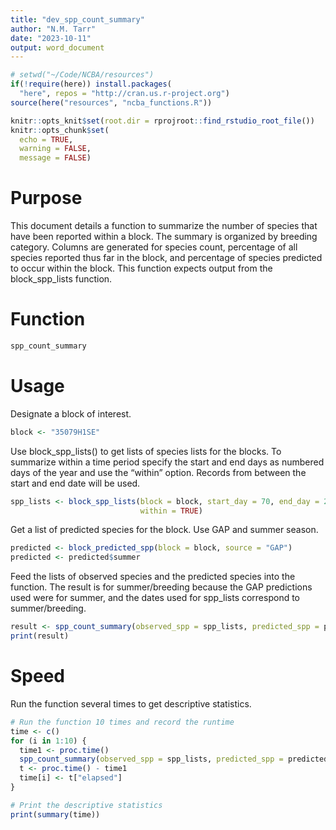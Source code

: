 ```yaml
---
title: "dev_spp_count_summary"
author: "N.M. Tarr"
date: "2023-10-11"
output: word_document
---
```


```r
# setwd("~/Code/NCBA/resources")
if(!require(here)) install.packages(
  "here", repos = "http://cran.us.r-project.org")
source(here("resources", "ncba_functions.R"))

knitr::opts_knit$set(root.dir = rprojroot::find_rstudio_root_file())
knitr::opts_chunk$set(
  echo = TRUE,
  warning = FALSE,
  message = FALSE)
```


# Purpose
This document details a function to summarize the number of species that have been reported within a block.  The summary is organized by breeding category.  Columns are generated for species count, percentage of all species reported thus far in the block, and percentage of species predicted to occur within the block.  This function expects output from the block_spp_lists function.


# Function
```r
spp_count_summary
```


# Usage
Designate a block of interest.
```r
block <- "35079H1SE"
```

Use block_spp_lists() to get lists of species lists for the blocks.  To summarize within a time period specify the start and end days as numbered days of the year and use the "within" option.  Records from between the start and end date will be used.
```r
spp_lists <- block_spp_lists(block = block, start_day = 70, end_day = 230,
                             within = TRUE)
```

Get a list of predicted species for the block.  Use GAP and summer season.
```r
predicted <- block_predicted_spp(block = block, source = "GAP")
predicted <- predicted$summer
```

Feed the lists of observed species and the predicted species into the function.  The result is for summer/breeding because the GAP predictions used were for summer, and the dates used for spp_lists correspond to summer/breeding.
```r
result <- spp_count_summary(observed_spp = spp_lists, predicted_spp = predicted)
print(result)
```


# Speed
Run the function several times to get descriptive statistics.
```r
# Run the function 10 times and record the runtime
time <- c()
for (i in 1:10) {
  time1 <- proc.time()
  spp_count_summary(observed_spp = spp_lists, predicted_spp = predicted)
  t <- proc.time() - time1
  time[i] <- t["elapsed"]
}

# Print the descriptive statistics
print(summary(time))
```